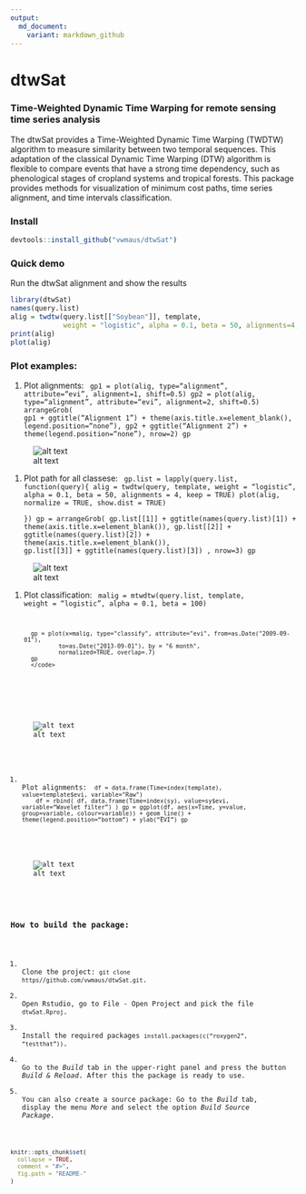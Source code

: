 ```yaml
---
output:
  md_document:
    variant: markdown_github
---
```


<!-- README.md is generated from README.Rmd. Please edit that file -->

dtwSat
=====

### Time-Weighted Dynamic Time Warping for remote sensing time series analysis
The dtwSat provides a Time-Weighted Dynamic Time Warping (TWDTW) algorithm to measure similarity between two temporal sequences. This adaptation of the classical Dynamic Time Warping (DTW) algorithm is flexible to compare events that have a strong time dependency, such as phenological stages of cropland systems and tropical forests. This package provides methods for visualization of minimum cost paths, time series alignment, and time intervals classification.

### Install
```r
devtools::install_github("vwmaus/dtwSat")
```


### Quick demo

Run the dtwSat alignment and show the results 

```r
library(dtwSat)
names(query.list)
alig = twdtw(query.list[["Soybean"]], template, 
             weight = "logistic", alpha = 0.1, beta = 50, alignments=4, keep=TRUE)
print(alig)
plot(alig)
```





<h3>Plot examples:</h3>
<ol>
  <li>Plot alignments: <code>
  	gp1 = plot(alig, type="alignment", attribute="evi", alignment=1, shift=0.5)
	gp2 = plot(alig, type="alignment", attribute="evi", alignment=2, shift=0.5)
	arrangeGrob(
		gp1 + ggtitle("Alignment 1") + theme(axis.title.x=element_blank(), legend.position="none"),
                gp2 + ggtitle("Alignment 2") + theme(legend.position="none"),
        nrow=2)
        gp
        </code>
   </li>
</ol>
![alt text](README-alig.png "Alignment plot")

<ol>
 	<li>Plot path for all classese:
 		<code>
			gp.list = lapply(query.list, function(query){
  				alig = twdtw(query, template, weight = "logistic", alpha = 0.1, beta = 50, alignments = 4, keep = TRUE)
  				plot(alig, normalize = TRUE, show.dist = TRUE)  
			})
			gp = arrangeGrob(
				gp.list[[1]] + ggtitle(names(query.list)[1]) + theme(axis.title.x=element_blank()),
                         	gp.list[[2]] + ggtitle(names(query.list)[2]) + theme(axis.title.x=element_blank()),
                         	gp.list[[3]] + ggtitle(names(query.list)[3]) ,
                        	nrow=3)
                        gp
                </code>
        </li>
</ol>
![alt text](README-path.png "Path plot")

<ol>
   <li>Plot classification:
 		<code>
			malig = mtwdtw(query.list, template, weight = "logistic", 
               alpha = 0.1, beta = 100)
 
      gp = plot(x=malig, type="classify", attribute="evi", from=as.Date("2009-09-01"),  
              to=as.Date("2013-09-01"), by = "6 month",
              normalized=TRUE, overlap=.7) 
      gp
      </code>
  </li>
</ol>
![alt text](README-classify.png "Classification plot")


<ol>
  <li>Plot alignments: <code>
	df = data.frame(Time=index(template), value=template$evi, variable="Raw")
	df = rbind( df, data.frame(Time=index(sy), value=sy$evi, variable="Wavelet filter") )
	gp = ggplot(df, aes(x=Time, y=value, group=variable, colour=variable)) +
  		geom_line() + 
  		theme(legend.position="bottom") +
  		ylab("EVI")
	gp
        </code>
   </li>
</ol>
  
![alt text](README-filter.png "Smoothing plot")

<h3>How to build the package:</h3>
<ol>
	<li>Clone the project: <code>git clone https//github.com/vwmaus/dtwSat.git</code>.</li>
	<li>Open Rstudio, go to File - Open Project and pick the file <code>dtwSat.Rproj</code>.</li>
	<li>Install the required packages <code>install.packages(c("roxygen2", "testthat"))</code>.</li>
	<li>Go to the <i>Build</i> tab in the upper-right panel and press the button <i>Build & Reload</i>. After this the package is ready to use.</li>
	<li>You can also create a source package: Go to the <i>Build</i> tab, display the menu <i>More</i> and select the option <i>Build Source Package</i>.</li>
</ol> 


```r
knitr::opts_chunk$set(
  collapse = TRUE,
  comment = "#>",
  fig.path = "README-"
)
```

